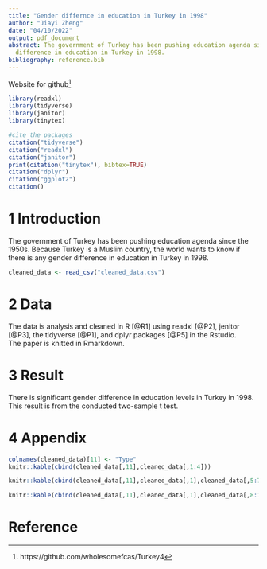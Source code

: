 ```yaml
---
title: "Gender differnce in education in Turkey in 1998"
author: "Jiayi Zheng"
date: "04/10/2022"
output: pdf_document
abstract: The government of Turkey has been pushing education agenda since the 1950s.Because Turkey is a Muslim country, the world wants to know if there is any gender
  difference in education in Turkey in 1998.
bibliography: reference.bib
---
```

Website for github^[https://github.com/wholesomefcas/Turkey4]

```r
library(readxl)
library(tidyverse)
library(janitor)
library(tinytex)
```
```r
#cite the packages
citation("tidyverse")
citation("readxl")
citation("janitor")
print(citation("tinytex"), bibtex=TRUE)
citation("dplyr")
citation("ggplot2")
citation()
```


# 1 Introduction
The government of Turkey has been pushing education agenda since the 1950s. Because Turkey is a Muslim country, the world wants to know if there is any gender difference in education in Turkey in 1998.\

```r
cleaned_data <- read_csv("cleaned_data.csv")
```

# 2 Data 
The data is analysis and cleaned in R [@R1] using readxl [@P2], jenitor [@P3], the tidyverse [@P1], and dplyr packages [@P5] in the Rstudio.\
The paper is knitted in Rmarkdown.\


# 3 Result

There is significant gender difference in education levels in Turkey in 1998. This result is from the conducted two-sample t test.

# 4 Appendix

```r
colnames(cleaned_data)[11] <- "Type"
knitr::kable(cbind(cleaned_data[,11],cleaned_data[,1:4]))
```

```r
knitr::kable(cbind(cleaned_data[,11],cleaned_data[,1],cleaned_data[,5:7]))
```

```r
knitr::kable(cbind(cleaned_data[,11],cleaned_data[,1],cleaned_data[,8:10]))
```

# Reference
